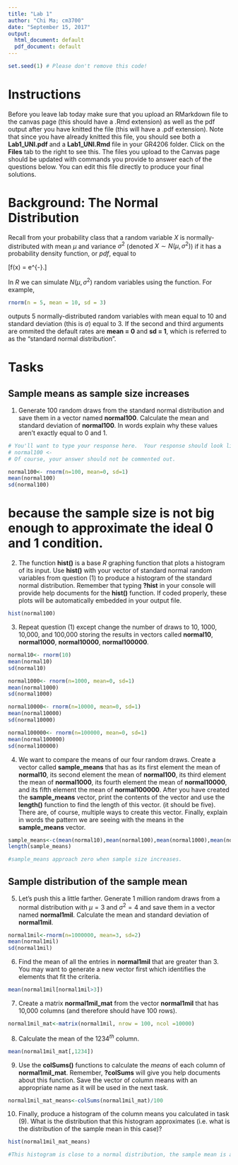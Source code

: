 ---
title: "Lab 1"
author: "Chi Ma; cm3700"
date: "September 15, 2017"
output:
  html_document: default
  pdf_document: default
---

```{r, echo = FALSE}
set.seed(1) # Please don't remove this code!
```

# Instructions 
Before you leave lab today make sure that you upload an RMarkdown file to the canvas page (this should have a .Rmd extension) as well as the pdf output after you have knitted the file (this will have a .pdf extension).  Note that since you have already knitted this file, you should see both a **Lab1_UNI.pdf** and a **Lab1_UNI.Rmd** file in your GR4206 folder.  Click on the **Files** tab to the right to see this.  The files you upload to the Canvas page should be updated with commands you provide to answer each of the questions below.  You can edit this file directly to produce your final solutions. 

# Background: The Normal Distribution
Recall from your probability class that a random variable $X$ is normally-distributed with mean $\mu$ and variance $\sigma^2$ (denoted $X \sim N(\mu, \sigma^2)$) if it has a probability density function, or *pdf*, equal to

\[f(x) = \frac{1}{\sqrt{2\pi \sigma^2}} e^{-\frac{(x - \mu)^2}{2\sigma^2}}.\]

In *R* we can simulate $N(\mu, \sigma^2)$ random variables using the \texttt{rnorm()} function.  For example,

```{r}
rnorm(n = 5, mean = 10, sd = 3)
```

outputs 5 normally-distributed random variables with mean equal to 10 and standard deviation (this is $\sigma$) equal to 3.  If the second and third arguments are ommited the default rates are **mean = 0** and **sd = 1**, which is referred to as the "standard normal distribution".

# Tasks

## Sample means as sample size increases

1) Generate 100 random draws from the standard normal distribution and save them in a vector named **normal100**.  Calculate the mean and standard deviation of **normal100**.  In words explain why these values aren't exactly equal to 0 and 1.

```{r}
# You'll want to type your response here.  Your response should look like:
# normal100 <- 
# Of course, your answer should not be commented out.
```

```{r}
normal100<- rnorm(n=100, mean=0, sd=1)
mean(normal100)
sd(normal100)
```

# because the sample size is not big enough to approximate the ideal 0 and 1 condition.

2) The function **hist()** is a base *R* graphing function that plots a histogram of its input.  Use **hist()** with your vector of standard normal random variables from question (1) to produce a histogram of the standard normal distribution.  Remember that typing **?hist** in your console will provide help documents for the **hist()** function.  If coded properly, these plots will be automatically embedded in your output file.

```{r}
hist(normal100)
```

3) Repeat question (1) except change the number of draws to 10, 1000, 10,000, and 100,000 storing the results in vectors called **normal10**, **normal1000**, **normal10000**, **normal100000**.  

```{r}
normal10<- rnorm(10)
mean(normal10)
sd(normal10)

normal1000<- rnorm(n=1000, mean=0, sd=1)
mean(normal1000)
sd(normal1000)

normal10000<- rnorm(n=10000, mean=0, sd=1)
mean(normal10000)
sd(normal10000)

normal100000<- rnorm(n=100000, mean=0, sd=1)
mean(normal100000)
sd(normal100000)
```

4) We want to compare the means of our four random draws.  Create a vector called **sample_means** that has as its first element the mean of **normal10**, its second element the mean of **normal100**, its third element the mean of **normal1000**, its fourth element the mean of **normal10000**, and its fifth element the mean of **normal100000**.  After you have created the **sample_means** vector, print the contents of the vector and use the **length()** function to find the length of this vector.  (it should be five).  There are, of course, multiple ways to create this vector.  Finally, explain in words the pattern we are seeing with the means in the **sample_means** vector.

```{r}
sample_means<-c(mean(normal10),mean(normal100),mean(normal1000),mean(normal10000),mean(normal100000))
length(sample_means)

#sample_means approach zero when sample size increases.
```
## Sample distribution of the sample mean

5)  Let's push this a little farther.  Generate 1 million random draws from a normal distribution with $\mu = 3$ and $\sigma^2 = 4$ and save them in a vector named **normal1mil**.  Calculate the mean and standard deviation of **normal1mil**.

```{r}
normal1mil<-rnorm(n=1000000, mean=3, sd=2)
mean(normal1mil)
sd(normal1mil)
```

6) Find the mean of all the entries in **normal1mil** that are greater than 3.  You may want to generate a new vector first which identifies the elements that fit the criteria.

```{r}
mean(normal1mil[normal1mil>3])
```

7) Create a matrix **normal1mil_mat** from the vector **normal1mil** that has 10,000 columns (and therefore should have 100 rows).

```{r}
normal1mil_mat<-matrix(normal1mil, nrow = 100, ncol =10000)
```

8) Calculate the mean of the $1234^{th}$ column.

```{r}
mean(normal1mil_mat[,1234])
```

9) Use the **colSums()** functions to calculate the *means* of each column of **normal1mil_mat**.  Remember, **?colSums** will give you help documents about this function.  Save the vector of column means with an appropriate name as it will be used in the next task.

```{r}
normal1mil_mat_means<-colSums(normal1mil_mat)/100
```

10) Finally, produce a histogram of the column means you calculated in task (9).  What is the distribution that this histogram approximates (i.e.\ what is the distribution of the sample mean in this case)?

```{r}
hist(normal1mil_mat_means)

#This histogram is close to a normal distribution, the sample mean is approching 3. 
```
